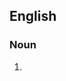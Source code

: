 {{also|thinktanks|think tanks}}

==English==

===Noun===
{{head|en|noun plural form}}

# {{plural of|think-tank|lang=en}}